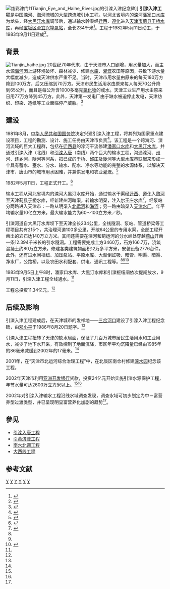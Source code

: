 [[File:炫彩津门11Tianjin_Eye_and_Haihe_River.jpg|right]]的引滦入津纪念碑]]
'''引滦入津工程'''是[[中华人民共和国|中国]][[滦河|滦河]]、[[海河|海河]]流域的大型跨流域引水工程。以[[河北省|河北省]]境内的滦河[[潘家口水库|潘家口水库]]为龙头，经[[大黑汀水库|大黑汀水库]]调节后，通过输水幹渠经[[迁西|迁西]]、[[遵化|遵化]]进入[[天津市|天津市]][[蓟县|蓟县]][[于桥水库|于桥水库]]，再经[[宝坻区|宝坻区]]至[[宜兴埠泵站|宜兴埠泵站]]，全长234千米<ref name="纪炳纯">{{cite journal |title=引滦入津流域底栖动物研究及水质评价 |author=纪炳纯，秦保平等 |journal=南开大学学报 |year=2002 |volume=35 |issue=2 |pages=106-112 |url=http://www.cqvip.com/qk/93854x/2002002/6492024.html |access-date=2010-09-07 |archive-date=2021-03-09 |archive-url=https://web.archive.org/web/20210309123307/http://www.cqvip.com/qk/93854x/2002002/6492024.html |dead-url=no }}</ref>。工程于1982年5月11日动工，于1983年9月11日建成<ref>{{Cite web |url=http://news.qq.com/a/20081124/002592.htm |title=引滦入津：改变一座城市命运的水利工程 |access-date=2010-08-29 |archive-date=2017-08-06 |archive-url=https://web.archive.org/web/20170806220944/http://news.qq.com/a/20081124/002592.htm |dead-url=no }}</ref>。

== 背景 ==
[[File:Tianjin_haihe.jpg|right]]
20世纪70年代末，由于天津市人口剧增，用水量加大，而主水源[[海河|海河]]因上游环境破坏、森林减少、修建[[水库|水库]]、[[灌溉|灌溉]]农田等原因，导致下游水量大幅度减少，造成天津供水严重不足。当时，天津市用水量由原来的每天180万方降到100万方，后又压缩到70万方。天津市民生活用水由原来每人每天70公升降到65公升，而且是每公升含1000多毫克[[氯化物|氯化物]]的咸水。天津工业生产用水由原来日用77万方降到45万方。此外，天津第一发电厂由于缺水被迫停止发电，天津纺织、印染、造纸等工业面临停产威胁。<ref>{{Cite web |url=http://news.enorth.com.cn/system/2008/10/28/003745306.shtml |title=引滦入津：远水解近渴 史册载功勋 |access-date=2010-08-29 |archive-date=2021-03-09 |archive-url=https://web.archive.org/web/20210309123329/http://news.enorth.com.cn/system/2008/10/28/003745306.shtml |dead-url=no }}</ref>

== 建设 ==
1981年8月，[[中华人民共和国|中华人民共和国]][[中华人民共和国国务院|国务院]]决定兴建引滦入津工程，将其列为国家重点建设项目，工程的勘测、设计、施工任务由天津市负责<ref name="光明日报">{{Cite web|title=引滦入津：载入史册的水利工程|url=https://www.gmw.cn/01gmrb/2004-09/29/content_108752.htm|access-date=2021-09-15|author=田延辉 何菁|date=2004-09-29|work=www.gmw.cn|publisher=光明日报|archive-date=2021-09-15|archive-url=https://web.archive.org/web/20210915092554/https://www.gmw.cn/01gmrb/2004-09/29/content_108752.htm|dead-url=no}}</ref>。该工程是一个跨海河、滦河流域的巨大工程群，包括在[[迁西县|迁西县]]的滦河干流修建[[潘家口水库|潘家口水库]]和[[大黑汀水库|大黑汀水库]]，并通过引滦入津（北线）和[[引滦入唐工程|引滦入唐]]（南线）两个巨大的输水工程，沟通滦河、[[州河|州河]]、[[还乡河|还乡河]]、[[陡河|陡河]]等河系，把已成的[[于桥水库|于桥]]、[[邱庄水库|邱庄]]及[[陡河水库|陡河]]等大型水库串联起来形成一个具有蓄水、壅水、分水、输水、配水、净水等功能的完整的水源体系，以解决天津市、唐山市的城市用水困难，并兼供发电和农业灌溉。<ref name="搜狐">{{Cite web |url=http://news.sohu.com/20080904/n259383296.shtml |title=1983年9月5日 引滦入津工程全线通水 |access-date=2010年9月7日 |archive-date=2021年2月26日 |archive-url=https://web.archive.org/web/20210226172819/http://news.sohu.com/20080904/n259383296.shtml |dead-url=no }}</ref>

1982年5月11日，工程正式开工。<ref name="gov.cn">{{Cite web |url=http://www.gov.cn/jrzg/2008-11/24/content_1158184.htm |title=引滦入津：改变一座特大型城市命运的水利工程 |access-date=2010-08-29 |archive-date=2021-03-09 |archive-url=https://web.archive.org/web/20210309123328/http://www.gov.cn/jrzg/2008-11/24/content_1158184.htm |dead-url=no }}</ref>

输水工程从河北省境内的滦河大黑汀水库开始，通过输水干渠经[[迁西|迁西]]、[[遵化|遵化]]入[[黎河|黎河]]至天津[[蓟县|蓟县]][[于桥水库|于桥水库]]，经新建州河暗渠，转输水明渠，注入[[尔王庄水库|尔王庄水库]]<ref name="与时俱进的引滦入津工程">{{cite journal |title=与时俱进的引滦入津工程 |author= |journal=海河水利 |year=2004 |volume= |issue=4 |pages= |url=http://www.cqvip.com/qk/96399x/2006004/22620011.html |access-date=2010-09-07 |archive-date=2021-03-09 |archive-url=https://web.archive.org/web/20210309123408/http://www.cqvip.com/qk/96399x/2006004/22620011.html |dead-url=no }}</ref>，经泵站分两路进入天津市：一路从明渠入[[北运河|北运河]]和[[海河|海河]]；另一路由暗渠入[[天津水厂|天津水厂]]。年平均输水量10亿立方米，最大输水能力为60～100立方米／秒。

引滦河道自大黑汀水库坝下至天津全长234公里，全线隧洞、泵站、管道桥梁等工程项目共有215个，共治理河道100多公里，开挖64公里的专用水渠，全部工程开凿出的岩石达140万立方米。其间还需要在滦河和蓟运河的分水岭处穿越[[燕山|燕山]]开凿一条12.394千米长的引水隧洞。工程需要完成土方3460万，石方166.7万，浇筑混凝土约80万立方米，修建各类建筑物面积12万多平方米，安装设备2776台件。此外，还有进水闸枢纽、加压泵站、平原水库、大型倒虹吸、暗管、明渠、暗渠、净水厂，公路桥，以及农田水利配套、供电、通讯工程等。<ref name="光明日报"/><ref name="gov.cn"/><ref name="天津通志水利志">{{Cite web |url=http://www.tjdfz.org.cn/tjtz/slz/ |title=天津通志水利志 |access-date=2010-08-29 |archive-url=https://web.archive.org/web/20160315042107/http://www.tjdfz.org.cn/tjtz/slz/ |archive-date=2016-03-15 |dead-url=yes }}</ref>

1983年9月5日上午8时，潘家口水库、大黑汀水库和引滦枢纽闸依次提闸放水，9月11日，引滦入津工程全线通水。<ref name="gov.cn"/>

工程总投资11.34亿元。<ref name="天津通志水利志"/>

== 后续及影响 ==
引滦入津工程建成后，在天津城市的发祥地——[[三岔河口|三岔河口]]建设了引滦入津工程纪念碑，由[[邓小平|邓小平]]于1986年8月20日题字。<ref name="光明日报"/>

引滦入津工程扭转了天津的缺水局面，保证了几百万城市居民生活用水和工业用水，减少了地下水开采，有效控制了地面沉降，市区年平均沉降量已经由1985年的86毫米减缓到2002年的17毫米。<ref name="光明日报"/>

2001年，在“天津市北运河综合治理工程”中，在北辰区南仓村修建[[滦水园|滦水园]]纪念该工程。

2002年天津市利用[[亚洲开发银行|亚洲开发银行]]贷款，投资24亿元开始实施引滦水源保护工程，年节水量可达2600万立方米以上。<ref name="光明日报"/><ref name="与时俱进的引滦入津工程"/>

2002年对引滦入津输水工程沿线水域调查发现，调查水域可初步划定为中－富营养型过渡类型，并已呈现明显富营养化加剧的趋势<ref name="纪炳纯"/>。

==參见==
*[[引滦入唐工程|引滦入唐工程]]
*[[引黄济津工程|引黄济津工程]]
*[[南水北调工程|南水北调工程]]
*[[大西线工程|大西线工程]]

==参考文献==
{{reflist}}

[[Category:1983年完工建築物|Y]]
[[Category:天津水利工程|Y]]
[[Category:河北水利|Y]]
[[Category:中国调水工程|Y]]
[[Category:海河水系|Y]]
[[Category:滦河|Y]]